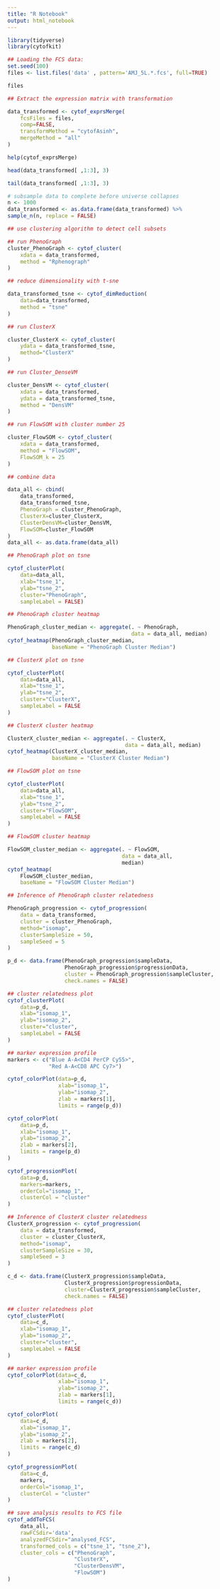 ```yaml
---
title: "R Notebook"
output: html_notebook
---
```


```r
library(tidyverse)
library(cytofkit)
```

```r
## Loading the FCS data:
set.seed(100)
files <- list.files('data' , pattern='AMJ_5L.*.fcs', full=TRUE)
```

```r
files
```

```r
## Extract the expression matrix with transformation

data_transformed <- cytof_exprsMerge(
    fcsFiles = files,
    comp=FALSE,
    transformMethod = "cytofAsinh",
    mergeMethod = "all"
)
```

```r
help(cytof_exprsMerge)
```

```r
head(data_transformed[ ,1:3], 3)
```

```r
tail(data_transformed[ ,1:3], 3)
```

```r
# subsample data to complete before universe collapses
n <- 1000
data_transformed <- as.data.frame(data_transformed) %>%
sample_n(n, replace = FALSE)
```

```r
## use clustering algorithm to detect cell subsets

## run PhenoGraph
cluster_PhenoGraph <- cytof_cluster(
    xdata = data_transformed,
    method = "Rphenograph"
)
```

```r
## reduce dimensionality with t-sne

data_transformed_tsne <- cytof_dimReduction(
    data=data_transformed,
    method = "tsne"
)
```

```r
## run ClusterX

cluster_ClusterX <- cytof_cluster(
    ydata = data_transformed_tsne,
    method="ClusterX"
)
```

```r
## run Cluster_DenseVM

cluster_DensVM <- cytof_cluster(
    xdata = data_transformed,
    ydata = data_transformed_tsne,
    method = "DensVM"
)
```

```r
## run FlowSOM with cluster number 25

cluster_FlowSOM <- cytof_cluster(
    xdata = data_transformed,
    method = "FlowSOM",
    FlowSOM_k = 25
)
```

```r
## combine data

data_all <- cbind(
    data_transformed,
    data_transformed_tsne,
    PhenoGraph = cluster_PhenoGraph,
    ClusterX=cluster_ClusterX,
    ClusterDensVM=cluster_DensVM,
    FlowSOM=cluster_FlowSOM
)
data_all <- as.data.frame(data_all)
```

```r
## PhenoGraph plot on tsne

cytof_clusterPlot(
    data=data_all,
    xlab="tsne_1",
    ylab="tsne_2",
    cluster="PhenoGraph",
    sampleLabel = FALSE)
```

```r
## PhenoGraph cluster heatmap

PhenoGraph_cluster_median <- aggregate(. ~ PhenoGraph,
                                       data = data_all, median)
cytof_heatmap(PhenoGraph_cluster_median,
              baseName = "PhenoGraph Cluster Median")
```

```r
## ClusterX plot on tsne

cytof_clusterPlot(
    data=data_all,
    xlab="tsne_1",
    ylab="tsne_2",
    cluster="ClusterX",
    sampleLabel = FALSE
)
```

```r
## ClusterX cluster heatmap

ClusterX_cluster_median <- aggregate(. ~ ClusterX,
                                     data = data_all, median)
cytof_heatmap(ClusterX_cluster_median,
              baseName = "ClusterX Cluster Median")
```

```r
## FlowSOM plot on tsne

cytof_clusterPlot(
    data=data_all,
    xlab="tsne_1",
    ylab="tsne_2",
    cluster="FlowSOM",
    sampleLabel = FALSE
)
```

```r
## FlowSOM cluster heatmap

FlowSOM_cluster_median <- aggregate(. ~ FlowSOM,
                                    data = data_all,
                                    median)
cytof_heatmap(
    FlowSOM_cluster_median,
    baseName = "FlowSOM Cluster Median")
```

```r
## Inference of PhenoGraph cluster relatedness

PhenoGraph_progression <- cytof_progression(
    data = data_transformed,
    cluster = cluster_PhenoGraph,
    method="isomap",
    clusterSampleSize = 50,
    sampleSeed = 5
)
```

```r
p_d <- data.frame(PhenoGraph_progression$sampleData,
                  PhenoGraph_progression$progressionData,
                  cluster = PhenoGraph_progression$sampleCluster,
                  check.names = FALSE)

## cluster relatedness plot
cytof_clusterPlot(
    data=p_d,
    xlab="isomap_1",
    ylab="isomap_2",
    cluster="cluster",
    sampleLabel = FALSE
)
```

```r
## marker expression profile
markers <- c("Blue A-A<CD4 PerCP Cy55>",
             "Red A-A<CD8 APC Cy7>")

cytof_colorPlot(data=p_d,
                xlab="isomap_1",
                ylab="isomap_2",
                zlab = markers[1],
                limits = range(p_d))
```

```r
cytof_colorPlot(
    data=p_d,
    xlab="isomap_1",
    ylab="isomap_2",
    zlab = markers[2],
    limits = range(p_d)
)
```

```r
cytof_progressionPlot(
    data=p_d,
    markers=markers,
    orderCol="isomap_1",
    clusterCol = "cluster"
)
```

```r
## Inference of ClusterX cluster relatedness
ClusterX_progression <- cytof_progression(
    data = data_transformed,
    cluster = cluster_ClusterX,
    method="isomap",
    clusterSampleSize = 30,
    sampleSeed = 3
)
```

```r
c_d <- data.frame(ClusterX_progression$sampleData,
                  ClusterX_progression$progressionData,
                  cluster=ClusterX_progression$sampleCluster,
                  check.names = FALSE)

## cluster relatedness plot
cytof_clusterPlot(
    data=c_d,
    xlab="isomap_1",
    ylab="isomap_2",
    cluster="cluster",
    sampleLabel = FALSE
)
```

```r
## marker expression profile
cytof_colorPlot(data=c_d,
                xlab="isomap_1",
                ylab="isomap_2",
                zlab = markers[1],
                limits = range(c_d))
```

```r
cytof_colorPlot(
    data=c_d,
    xlab="isomap_1",
    ylab="isomap_2",
    zlab = markers[2],
    limits = range(c_d)
)
```

```r
cytof_progressionPlot(
    data=c_d,
    markers,
    orderCol="isomap_1",
    clusterCol = "cluster"
)
```

```r
## save analysis results to FCS file
cytof_addToFCS(
    data_all,
    rawFCSdir='data',
    analyzedFCSdir="analysed_FCS",
    transformed_cols = c("tsne_1", "tsne_2"),
    cluster_cols = c("PhenoGraph",
                     "ClusterX",
                     "ClusterDensVM",
                     "FlowSOM")
)
```
